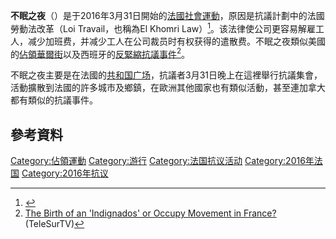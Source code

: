 {{About|法國2016年的抗議活動|同名的戲劇|不眠之夜 (戲劇)|同名電影|整夜难眠}}
{{Infobox civil conflict
| title            = 不眠之夜
| partof           = 
| image            = Nuit Debout - Paris - 41 mars 01.jpg
| caption          = 2016年4月10日，抗議者占據了[[巴黎|巴黎]]的[[共和国广场_(巴黎)|共和国广场]]
| date             = 2016年3月31日-2016年6月 
| place            = [[法國|法國]]及歐洲其他國家
| coordinates      = 
| causes           = 
| goals            = 撤回已提出的勞動法改革
| methods          = {{Flatlist| *[[佔領|佔領]]廣場
* 公眾討論
}}
| status           =  
| result           = 
| side1            = 
| side2            = 
| side3            = 
| leadfigures1     = 
| leadfigures2     = 
| leadfigures3     = 
| howmany1         = 
| howmany2         = 
| howmany3         = 
| casualties1      = 
| casualties2      = 
| casualties3      = 
| fatalities       =
| injuries         =
| arrests          =
| detentions       =
| charged          =
| fined            =
| casualties_label = 
| notes            = 
| sidebox          = 
}}

'''不眠之夜'''（{{lang-fr|Nuit debout}}）是于2016年3月31日開始的[[法國|法國]][[社會運動|社會運動]]，原因是抗議計劃中的法國勞動法改革（Loi Travail，也稱為El Khomri Law）<ref name="France24 03-05">{{Cite web|url=http://www.france24.com/en/20160305-france-labor-reform-petition-hits-million-signatures|title=Online petition against French labour reform hits million-signature record|website=France 24|language=en-US|access-date=2016-04-14|date=2015-03-05|archive-date=2022-03-07|archive-url=https://web.archive.org/web/20220307203857/https://www.france24.com/en/20160305-france-labor-reform-petition-hits-million-signatures}}</ref>。该法律使公司更容易解雇工人，减少加班费，并减少工人在公司裁员时有权获得的遣散费。不眠之夜類似美國的[[佔領華爾街|佔領華爾街]]以及西班牙的[[西班牙反紧缩运动|反緊縮抗議事件]]<ref>[http://www.telesurtv.net/english/news/The-Birth-of-an-Indignados-or-Occupy-Movement-in-France-20160405-0055.html The Birth of an 'Indignados' or Occupy Movement in France?] {{Wayback|url=http://www.telesurtv.net/english/news/The-Birth-of-an-Indignados-or-Occupy-Movement-in-France-20160405-0055.html |date=20160428053731 }} (TeleSurTV)</ref>。

不眠之夜主要是在法國的[[共和国广场_(巴黎)|共和国广场]]，抗議者3月31日晚上在這裡舉行抗議集會，活動擴散到法國的許多城市及鄉鎮，在歐洲其他國家也有類似活動，甚至連加拿大都有類似的抗議事件。

==參考資料==
{{reflist}}

{{法國小作品}}
[[Category:佔領運動|Category:佔領運動]]
[[Category:游行|Category:游行]]
[[Category:法国抗议活动|Category:法国抗议活动]]
[[Category:2016年法国|Category:2016年法国]]
[[Category:2016年抗议|Category:2016年抗议]]